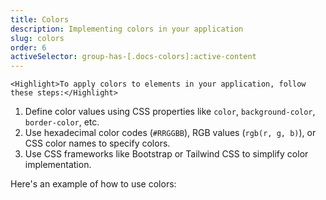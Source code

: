 ```yaml
---
title: Colors
description: Implementing colors in your application
slug: colors
order: 6
activeSelector: group-has-[.docs-colors]:active-content
---
```



<Title>How to Use Colors</Title>

    <Highlight>To apply colors to elements in your application, follow these steps:</Highlight>

1. Define color values using CSS properties like `color`, `background-color`, `border-color`, etc.
2. Use hexadecimal color codes (`#RRGGBB`), RGB values (`rgb(r, g, b)`), or CSS color names to specify colors.
3. Use CSS frameworks like Bootstrap or Tailwind CSS to simplify color implementation.

Here's an example of how to use colors:

